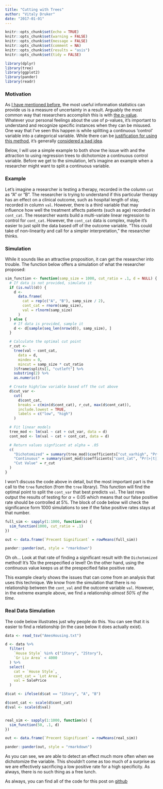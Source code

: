 ```yaml
---
title: "Cutting with Trees"
author: "Vitaly Druker"
date: "2017-01-01"
---
```

```r
knitr::opts_chunk$set(echo = TRUE)
knitr::opts_chunk$set(warning = FALSE)
knitr::opts_chunk$set(message = FALSE)
knitr::opts_chunk$set(comment = NA)
knitr::opts_chunk$set(results = "asis")
knitr::opts_chunk$set(tidy = FALSE)

library(dplyr)
library(tree)
library(ggplot2)
library(pander)
library(readr)
```

### Motivation  

As [I have mentioned before](http://www.westendstats.com/2016/11/conditional-mle-variance/), the most useful information statistics can provide us is a measure of uncertainty in a result. Arguably the most common way that researchers accomplish this is with [the p-value](http://blog.minitab.com/blog/adventures-in-statistics-2/how-to-correctly-interpret-p-values). Whatever your personal feelings about the use of p-values, it's important to understand and recognize specific instances when they can be misused. 
One way that I've seen this happen is while splitting a continuous 'control' variable into a categorical variable. While there can be [justification for using this method](https://www.ma.utexas.edu/users/mks/statmistakes/dividingcontinuousintocategories.html), it's generally [considered a bad idea](http://onlinelibrary.wiley.com/doi/10.1002/sim.2331/full).

Below, I will use a simple example to both show the issue with and the attraction to using regression trees to dichotomize a continuous control variable. Before we get to the simulation, let's imagine an example when a researcher might want to split a continuous variable. 

### Example  

Let's imagine a researcher is testing a therapy, recorded in the column `cat` as "A" or "B". The researcher is trying to understand if this particular therapy has an effect on a clinical outcome, such as hospital length of stay, recorded in column `val`. However, there is a third variable that may influence how well the treatment affects patients (such as age) recorded in `cont_cat`. The researcher wants build a multi-variate linear regression to control for `cont_cat`. However, the `cont_cat` data is complex, maybe it's easier to just split the data based off of the outcome variable. "This could take of non-linearity and call for a simpler interpretation," the researcher thinks. 

### Simulation  

While it sounds like an attractive proposition, it can get the researcher into trouble. The function below offers a simulation of what the researcher proposed:

```r
sim_function <- function(samp_size = 1000, cut_ratio = .1, d = NULL) {
  # If data is not provided, simulate it
  if (is.null(d)) {
    d <-
      data.frame(
        cat = rep(c("A", "B"), samp_size / 2),
        cont_cat = rnorm(samp_size),
        val = rlnorm(samp_size)
      )
  } else {
    # If data is provided, sample it
    d <- d[sample(seq_len(nrow(d)), samp_size), ]
  }

  # Calculate the optimal cut point
  r_cut <-
    tree(val ~ cont_cat,
      data = d,
      mindev = 0,
      mincut = samp_size * cut_ratio
    )$frame$splits[1, "cutleft"] %>%
    substring(2) %>%
    as.numeric()

  # Create high/low variable based off the cut above
  d$cut_var <-
    cut(
      d$cont_cat,
      breaks = c(min(d$cont_cat), r_cut, max(d$cont_cat)),
      include.lowest = TRUE,
      labels = c("low", "high")
    )

  # Fit linear models
  tree_mod <- lm(val ~ cat + cut_var, data = d)
  cont_mod <- lm(val ~ cat + cont_cat, data = d)

  # Return values signficant at alpha = .05
  c(
    "Dichotomized" = summary(tree_mod)$coefficients["cut_varhigh", "Pr(>|t|)"] < .05,
    "Continuous" = summary(cont_mod)$coefficients["cont_cat", "Pr(>|t|)"] < .05,
    "Cut Value" = r_cut
  )
}
``` 

I won't discuss the code above in detail, but the most important part is the call to the `tree` function (from the `tree` library). This function will find the optimal point to split the `cont_var` that best predicts `val`. The last rows output the results of testing for $\alpha = 0.05$ which means that our false positive rate should be controlled at 5%. The block of code below will check the significance form 1000 simulations to see if the false positive rates stays at that number.

```r
full_sim <- sapply(1:1000, function(x) {
  sim_function(1000, cut_ratio = .1)
})

out <- data.frame(`Precent Significant` = rowMeans(full_sim))

pander::pander(out, style = "rmarkdown")
```

Oh oh... Look at that rate of finding a significant result with the `Dichotomized` method! It's 10x the prespecified $\alpha$ level! On the other hand, using the continuous value  keeps us at the prespecified false positive rate. 

This example clearly shows the issues that can come from an analysis that uses this technique. We know from the simulation that there is no relationship between the `cont_val` and the outcome variable `val`. However, in the extreme example above, we find a relationship _almost 50% of the time_.

### Real Data Simulation  

The code below illustrates just why people do this. You can see that it is easier to find a relationship (in the case below it does actually exist).

```r
data <- read_tsv("AmesHousing.txt")

d <- data %>%
  filter(
    `House Style` %in% c("1Story", "2Story"),
    `Gr Liv Area` < 4000
  ) %>%
  select(
    cat = `House Style`,
    cont_cat = `Lot Area`,
    val = SalePrice
  )

d$cat <- ifelse(d$cat == "1Story", "A", "B")

d$cont_cat <- scale(d$cont_cat)
d$val <- scale(d$val)


real_sim <- sapply(1:1000, function(x) {
  sim_function(50, .1, d)
})

out <- data.frame(`Precent Significant` = rowMeans(real_sim))

pander::pander(out, style = "rmarkdown")
```  

As you can see, we are able to detect an effect much more often when we dichotomize the variable. This shouldn't come as too much of a surprise as we are effectively sacrificing a low positive rate for a high specificity. As always, there is no such thing as a free lunch. 

As always, you can find all of the code for this post on [github](https://github.com/vitallish/westendstats/tree/master/2017/01)
